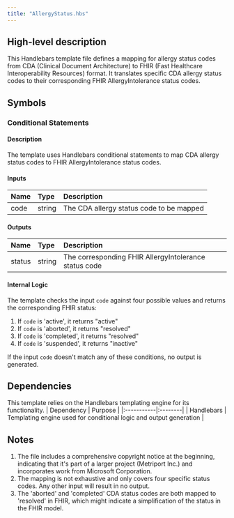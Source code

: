 ```yaml
---
title: "AllergyStatus.hbs"
---
```


## High-level description
This Handlebars template file defines a mapping for allergy status codes from CDA (Clinical Document Architecture) to FHIR (Fast Healthcare Interoperability Resources) format. It translates specific CDA allergy status codes to their corresponding FHIR AllergyIntolerance status codes.

## Symbols

### Conditional Statements
#### Description
The template uses Handlebars conditional statements to map CDA allergy status codes to FHIR AllergyIntolerance status codes.

#### Inputs
| Name | Type | Description |
|:-----|:-----|:------------|
| code | string | The CDA allergy status code to be mapped |

#### Outputs
| Name | Type | Description |
|:-----|:-----|:------------|
| status | string | The corresponding FHIR AllergyIntolerance status code |

#### Internal Logic
The template checks the input `code` against four possible values and returns the corresponding FHIR status:
1. If `code` is 'active', it returns "active"
2. If `code` is 'aborted', it returns "resolved"
3. If `code` is 'completed', it returns "resolved"
4. If `code` is 'suspended', it returns "inactive"

If the input `code` doesn't match any of these conditions, no output is generated.

## Dependencies
This template relies on the Handlebars templating engine for its functionality.
| Dependency | Purpose |
|:-----------|:--------|
| Handlebars | Templating engine used for conditional logic and output generation |

## Notes
1. The file includes a comprehensive copyright notice at the beginning, indicating that it's part of a larger project (Metriport Inc.) and incorporates work from Microsoft Corporation.
2. The mapping is not exhaustive and only covers four specific status codes. Any other input will result in no output.
3. The 'aborted' and 'completed' CDA status codes are both mapped to 'resolved' in FHIR, which might indicate a simplification of the status in the FHIR model.